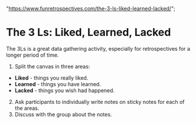   "https://www.funretrospectives.com/the-3-ls-liked-learned-lacked/";

# The 3 Ls: Liked, Learned, Lacked

The 3Ls is a great data gathering activity, especially for retrospectives for a longer period of time.

1. Split the canvas in three areas:

- **Liked** - things you really liked.
- **Learned** - things you have learned.
- **Lacked** - things you wish had happened.

2. Ask participants to individually write notes on sticky notes for each of the areas.
3. Discuss with the group about the notes.
